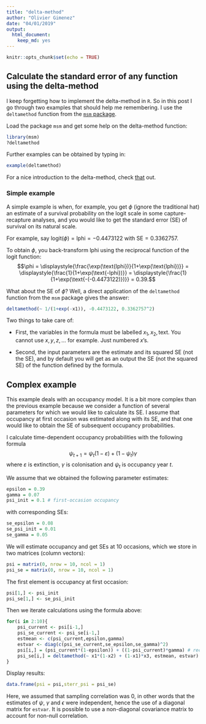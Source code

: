```yaml
---
title: "delta-method"
author: "Olivier Gimenez"
date: "04/01/2019"
output: 
  html_document: 
    keep_md: yes
---
```


```r
knitr::opts_chunk$set(echo = TRUE)
```

## Calculate the standard error of any function using the delta-method

I keep forgetting how to implement the delta-method in `R`. So in this post I go through two examples that should help me remembering. I use the `deltamethod` function from the [`msm` package](https://cran.r-project.org/web/packages/msm/index.html). 

Load the package `msm` and get some help on the delta-method function:
```r
library(msm)
?deltamethod
```

Further examples can be obtained by typing in:
```r
example(deltamethod)
```

For a nice introduction to the delta-method, check [that](http://www.phidot.org/software/mark/docs/book/pdf/app_2.pdf) out.


### Simple example

A simple example is when, for example, you get $\phi$ (ignore the traditional hat) an estimate of a survival probability on the logit scale in some capture-recapture analyses, and you would like to get the standard error (SE) of survival on its natural scale. 

For example, say $\text{logit}(\phi) = \text{lphi} = -0.4473122$ with $\text{SE} = 0.3362757$. 

To obtain $\phi$, you back-transform $\text{lphi}$ using the reciprocal function of the logit function: $$\phi = \displaystyle{\frac{\exp(\text{lphi})}{1+\exp(\text{lphi})}} =  \displaystyle{\frac{1}{1+\exp(\text{-lphi})}} = \displaystyle{\frac{1}{1+\exp(\text{-(-0.4473122)})}} = 0.39.$$

What about the SE of $\phi$? Well, a direct application of the `deltamethod` function from the `msm` package gives the answer:
```r
deltamethod(~ 1/(1+exp(-x1)), -0.4473122, 0.3362757^2)
```

Two things to take care of: 

* First, the variables in the formula must be labelled $x_1, x_2, \text{text}$. You cannot use $x, y, z, ...$ for example. Just numbered $x$'s.

* Second, the input parameters are the estimate and its squared SE (not the SE), and by default you will get as an output the SE (not the squared SE) of the function defined by the formula. 

## Complex example

This example deals with an occupancy model. It is a bit more complex than the previous example because we consider a function of several parameters for which we would like to calculate its SE. I assume that occupancy at first occasion was estimated along with its SE, and that one would like to obtain the SE of subsequent occupancy probabilities.

I calculate time-dependent occupancy probabilities with the following formula $$\psi_{t+1} = \psi_t (1 - \varepsilon) + (1 - \psi_t) \gamma$$ where $\varepsilon$ is extinction, $\gamma$ is colonisation and $\psi_t$ is occupancy year $t$.

We assume that we obtained the following parameter estimates:
```r
epsilon = 0.39
gamma = 0.07
psi_init = 0.1 # first-occasion occupancy
```

with corresponding SEs:
```r
se_epsilon = 0.08
se_psi_init = 0.01
se_gamma = 0.05
```

We will estimate occupancy and get SEs at 10 occasions, which we store in two matrices (column vectors):
```r
psi = matrix(0, nrow = 10, ncol = 1)
psi_se = matrix(0, nrow = 10, ncol = 1)
```

The first element is occupancy at first occasion:
```r
psi[1,] <- psi_init
psi_se[1,] <- se_psi_init
```

Then we iterate calculations using the formula above:
```r
for(i in 2:10){
	psi_current <- psi[i-1,]
	psi_se_current <- psi_se[i-1,]
	estmean <- c(psi_current,epsilon,gamma)
	estvar <- diag(c(psi_se_current,se_epsilon,se_gamma)^2)
	psi[i,] = (psi_current*(1-epsilon)) + ((1-psi_current)*gamma) # recurrence formula
	psi_se[i,] = deltamethod(~ x1*(1-x2) + (1-x1)*x3, estmean, estvar) # delta-method
}
```

Display results:
```r
data.frame(psi = psi,sterr_psi = psi_se)
```

Here, we assumed that sampling correlation was 0, in other words that the estimates of $\psi$, $\gamma$ and $\epsilon$ were independent, hence the use of a diagonal matrix for `estvar`. It is possible to use a non-diagonal covariance matrix to account for non-null correlation.
